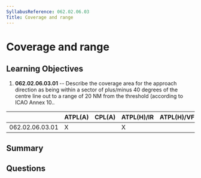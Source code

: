 ```yaml
---
SyllabusReference: 062.02.06.03
Title: Coverage and range
---
```


# Coverage and range

## Learning Objectives

1. **062.02.06.03.01** -- Describe the coverage area for the approach direction
   as being within a sector of plus/minus 40 degrees of the centre line out to a
   range of 20 NM from the threshold (according to ICAO Annex 10..

|                 | ATPL(A) | CPL(A) | ATPL(H)/IR | ATPL(H)/VFR | CPL(H) | IR  | CBIR(A) |
| --------------- | ------- | ------ | ---------- | ----------- | ------ | --- | ------- |
| 062.02.06.03.01 | X       |        | X          |             |        | X   |         |

## Summary

## Questions
